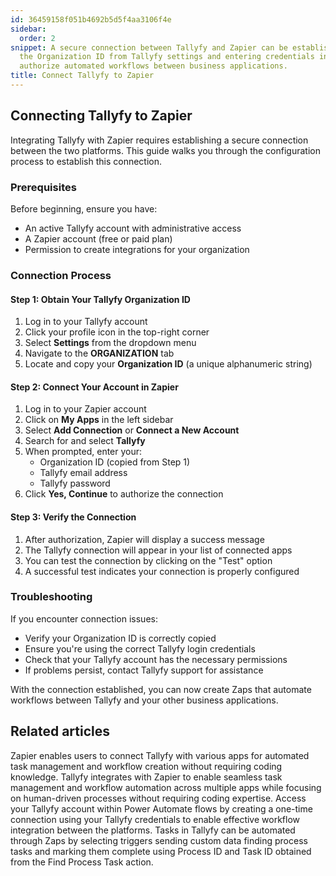 ```yaml
---
id: 36459158f051b4692b5d5f4aa3106f4e
sidebar:
  order: 2
snippet: A secure connection between Tallyfy and Zapier can be established by obtaining
  the Organization ID from Tallyfy settings and entering credentials in Zapier to
  authorize automated workflows between business applications.
title: Connect Tallyfy to Zapier
---
```


## Connecting Tallyfy to Zapier

Integrating Tallyfy with Zapier requires establishing a secure connection between the two platforms. This guide walks you through the configuration process to establish this connection.

### Prerequisites

Before beginning, ensure you have:

- An active Tallyfy account with administrative access
- A Zapier account (free or paid plan)
- Permission to create integrations for your organization

### Connection Process

#### Step 1: Obtain Your Tallyfy Organization ID

1. Log in to your Tallyfy account
2. Click your profile icon in the top-right corner
3. Select **Settings** from the dropdown menu
4. Navigate to the **ORGANIZATION** tab
5. Locate and copy your **Organization ID** (a unique alphanumeric string)

#### Step 2: Connect Your Account in Zapier

1. Log in to your Zapier account
2. Click on **My Apps** in the left sidebar
3. Select **Add Connection** or **Connect a New Account**
4. Search for and select **Tallyfy**
5. When prompted, enter your:
   - Organization ID (copied from Step 1)
   - Tallyfy email address
   - Tallyfy password
6. Click **Yes, Continue** to authorize the connection

#### Step 3: Verify the Connection

1. After authorization, Zapier will display a success message
2. The Tallyfy connection will appear in your list of connected apps
3. You can test the connection by clicking on the "Test" option
4. A successful test indicates your connection is properly configured

### Troubleshooting

If you encounter connection issues:

- Verify your Organization ID is correctly copied
- Ensure you're using the correct Tallyfy login credentials
- Check that your Tallyfy account has the necessary permissions
- If problems persist, contact Tallyfy support for assistance

With the connection established, you can now create Zaps that automate workflows between Tallyfy and your other business applications.


## Related articles
<CardGrid>
<LinkTitleCard header="<b>Middleware > Zapier</b>" href="/products/pro/integrations/middleware/zapier/" > Zapier enables users to connect Tallyfy with various apps for automated task management and workflow creation without requiring coding knowledge. </LinkTitleCard>
<LinkTitleCard header="<b>Zapier > Tallyfy & Zapier</b>" href="/products/pro/integrations/middleware/zapier/how-can-i-improve-task-management-with-tallyfy/" > Tallyfy integrates with Zapier to enable seamless task management and workflow automation across multiple apps while focusing on human-driven processes without requiring coding expertise. </LinkTitleCard>
<LinkTitleCard header="<b>Power Automate > Use Microsoft Power Automate</b>" href="/products/pro/integrations/middleware/power-automate/how-can-i-integrate-tallyfy-with-microsoft-power-automate/" > Access your Tallyfy account within Power Automate flows by creating a one-time connection using your Tallyfy credentials to enable effective workflow integration between the platforms. </LinkTitleCard>
<LinkTitleCard header="<b>Zapier > Automate tasks in Tallyfy using zaps</b>" href="/products/pro/integrations/middleware/zapier/how-to-automate-tasks-in-tallyfy-using-zaps/" > Tasks in Tallyfy can be automated through Zaps by selecting triggers sending custom data finding process tasks and marking them complete using Process ID and Task ID obtained from the Find Process Task action. </LinkTitleCard>
</CardGrid>